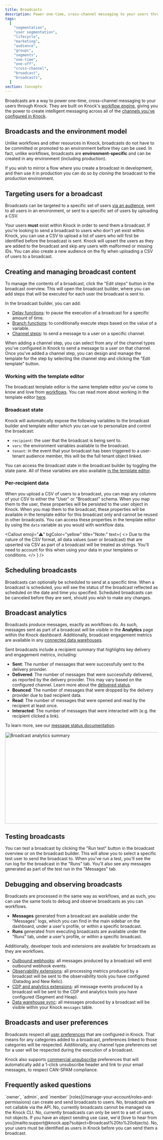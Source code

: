 ```yaml
---
title: Broadcasts
description: Power one-time, cross-channel messaging to your users through Knock.
tags:
  [
    "segmentation",
    "user segmentation",
    "lifecycle",
    "marketing",
    "audience",
    "groups",
    "segments",
    "one-time",
    "one-off",
    "cross-channel",
    "broadcast",
    "broadcasts",
  ]
section: Concepts
---
```


Broadcasts are a way to power one-time, cross-channel messaging to your users through Knock. They are built on Knock's [workflow engine](/concepts/workflows), giving you the power to create intelligent messaging across all of the [channels you've configured in Knock](/concepts/channels).

## Broadcasts and the environment model

Unlike workflows and other resources in Knock, broadcasts do not have to be committed or promoted to an environment before they can be used. In fact, unlike workflows, broadcasts are **environment-specific** and can be created in any environment (including production).

If you wish to mirror a flow where you create a broadcast in development, and then use it in production you can do so by _cloning_ the broadcast to the production environment.

## Targeting users for a broadcast

Broadcasts can be targeted to a specific set of users [via an audience](/concepts/audiences), sent to all users in an environment, or sent to a specific set of users by uploading a CSV.

Your users **must** exist within Knock in order to send them a broadcast. If you're looking to send a broadcast to users who don't yet exist within Knock, you can use a CSV to upload a list of users who will first be identified before the broadcast is sent. Knock will upsert the users as they are added to the broadcast and skip any users with malformed or missing IDs. You can also create a new audience on the fly when uploading a CSV of users to a broadcast.

## Creating and managing broadcast content

To manage the contents of a broadcast, click the "Edit steps" button in the broadcast overview. This will open the broadcast builder, where you can add steps that will be executed for each user the broadcast is sent to.

In the broadcast builder, you can add:

- [Delay functions](/designing-workflows/delay-function): to pause the execution of a broadcast for a specific amount of time.
- [Branch functions](/designing-workflows/branch-function): to conditionally execute steps based on the value of a variable.
- [Channel steps](/designing-workflows/channel-step): to send a message to a user on a specific channel.

When adding a channel step, you can select from any of the channel types you've configured in Knock to send a message to a user on that channel. Once you've added a channel step, you can design and manage the template for the step by selecting the channel step and clicking the "Edit template" button.

### Working with the template editor

The broadcast template editor is the same template editor you've come to know and love from [workflows](/concepts/workflows). You can read more about working in the template editor [here](/designing-workflows/template-editor/overview).

### Broadcast state

Knock will automatically expose the following variables to the broadcast builder and template editor which you can use to personalize and control the broadcast:

- `recipient`: the user that the broadcast is being sent to.
- `vars`: the environment variables available to the broadcast.
- `tenant`: in the event that your broadcast has been triggered to a user-tenant audience member, this will be the full tenant object linked.

You can access the broadcast state in the broadcast builder by toggling the state pane. All of these variables are also available [in the template editor](/designing-workflows/template-editor/variables).

### Per-recipient data

When you upload a CSV of users to a broadcast, you can map any columns of your CSV to either the "User" or "Broadcast" schema. When you map them to the user, these properties will be persisted to the user object in Knock. When you map them to the broadcast, these properties will be available in the template editor for this broadcast only and cannot be reused in other broadcasts. You can access these properties in the template editor by using the `data` variable as you would with workflow data.

<Callout
  emoji="⚠️"
  bgColor="yellow"
  title="Note:"
  text={
    <>
      Due to the nature of the CSV format, all data values (user or broadcast)
      that are upserted via CSV as part of a broadcast will be treated as
      strings. You'll need to account for this when using your data in your
      templates or conditions.
    </>
  }
/>

## Scheduling broadcasts

Broadcasts can optionally be scheduled to send at a specific time. When a broadcast is scheduled, you will see the status of the broadcast reflected as scheduled on the date and time you specified. Scheduled broadcasts can be canceled before they are sent, should you wish to make any changes.

## Broadcast analytics

Broadcasts produce messages, exactly as workflows do. As such, messages sent as part of a broadcast will be visible in the **Analytics** page within the Knock dashboard. Additionally, broadcast engagement metrics are available in any [connected data warehouses](/integrations/extensions/data-sync).

Sent broadcasts include a recipient summary that highlights key delivery and engagement metrics, including:

- **Sent**: The number of messages that were successfully sent to the delivery provider.
- **Delivered**: The number of messages that were successfully delivered, as reported by the delivery provider. This may vary based on the configured channel. Learn more about the [delivered status](/send-notifications/message-statuses#7-delivered).
- **Bounced**: The number of messages that were dropped by the delivery provider due to bad recipient data.
- **Read**: The number of messages that were opened and read by the recipient at least once.
- **Interacted**: The number of messages that were interacted with (e.g. the recipient clicked a link).

To learn more, see our [message status documentation](/send-notifications/message-statuses).

<Image
  src="/images/concepts/broadcasts/broadcast_analytics_summary.png"
  alt="Broadcast analytics summary"
  width="800"
  height="300"
  className="rounded-md mx-auto border border-gray-200"
/>

## Testing broadcasts

You can test a broadcast by clicking the "Run test" button in the broadcast overview or on the broadcast builder. This will allow you to select a specific test user to send the broadcast to. When you've run a test, you'll see the run log for the broadcast in the "Runs" tab. You'll also see any messages generated as part of the test run in the "Messages" tab.

## Debugging and observing broadcasts

Broadcasts are processed in the same way as workflows, and as such, you can use the same tools to debug and observe broadcasts as you can workflows.

- **Messages** generated from a broadcast are available under the "Messages" logs, which you can find in the main sidebar on the dashboard, under a user's profile, or within a specific broadcast.
- **Runs** generated from executing broadcasts are available under the "Runs" tab, under a user's profile, or within a specific broadcast.

Additionally, developer tools and extensions are available for broadcasts as they are workflows.

- [Outbound webhooks](/developer-tools/outbound-webhooks/overview): all messages produced by a broadcast will emit outbound webhook events.
- [Observability extensions](/integrations/extensions/overview): all processing metrics produced by a broadcast will be sent to the observability tools you have configured (Datadog and New Relic).
- [CDP and analytics extensions](/integrations/extensions/overview): all message events produced by a broadcast will be sent to the CDP and analytics tools you have configured (Segment and Heap).
- [Data warehouse sync](/integrations/extensions/data-sync): all messages produced by a broadcast will be visible within your Knock `messages` table.

## Broadcasts and user preferences

Broadcasts respect all [user preferences](/concepts/preferences) that are configured in Knock. That means for any categories added to a broadcast, preferences linked to those categories will be respected. Additionally, any channel type preferences set for a user will be respected during the execution of a broadcast.

Knock also supports [commercial unsubscribe](/preferences/commercial-unsubscribe) preferences that will automatically add a 1-click unsubscribe header and link to your email messages, to respect CAN-SPAM compliance.

## Frequently asked questions

<AccordionGroup>
  <Accordion title="Who can create and send broadcasts?">
    `owner`, `admin`, and `member`
    [roles](/manage-your-account/roles-and-permissions) can create and send
    broadcasts to users.
  </Accordion>
  <Accordion title="Can I call a broadcast via the API?">
    No, broadcasts are not callable via the API.
  </Accordion>
  <Accordion title="Can I work with broadcasts in the Knock CLI?">
    No, currently broadcasts cannot be managed via the Knock CLI.
  </Accordion>
  <Accordion title="Can I send a broadcast to a set of objects?">
    No, currently broadcasts can only be sent to a set of users, not objects. If
    you have an object sending use case, we'd [love to hear from
    you](mailto:support@knock.app?subject=Broadcast%20to%20objects).
  </Accordion>
  <Accordion title="Can I send a broadcast to a set of users who don't exist in Knock?">
    No, your users must be identified as users in Knock before you can send them
    a broadcast.
  </Accordion>
</AccordionGroup>
